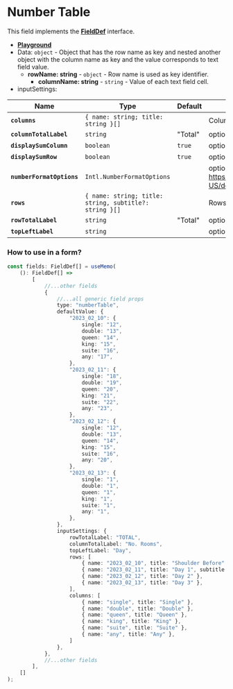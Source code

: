 
<Meta of={stories} />

# Number Table
This field implements the [**FieldDef**](#generic-field-props-fielddef) interface.

- [**Playground**](/?path=/story/formfields-formfieldnumbertable--playground)
- Data: `object` - Object that has the row name as key and nested another object with the column name as key and the value corresponds to text field value.
	* **rowName: string** - `object` - Row name is used as key identifier.
		* **columnName: string** - `string` - Value of each text field cell.
- inputSettings:

| Name | Type | Default | Description |
| ---- | ---- | --------| ----------- |
| **`columns`** | `{ name: string; title: string }[]` | | Columns definition. |
| **`columnTotalLabel`** | `string` | "Total" | optional - Default: "Total". Label shown on the column that displays the totals. |
| **`displaySumColumn`** | `boolean` | `true` | optional - Shows or hides the total sums of each column. |
| **`displaySumRow`** | `boolean` | `true` | optional - Shows or hides the total sums of each row. |
| **`numberFormatOptions`** | `Intl.NumberFormatOptions` | | optional - Configuration options for the formatter, see more at: https://developer.mozilla.org/en-US/docs/Web/JavaScript/Reference/Global_Objects/Intl/NumberFormat/NumberFormat |
| **`rows`** | `{ name: string; title: string, subtitle?: string }[]` | | Rows definition. |
| **`rowTotalLabel`** | `string` | "Total" | optional - Label shown on the total row. |
| **`topLeftLabel`** | `string` | |  optional - Label placed on the top left table corner i.e the first column. |

### How to use in a form?

```ts
const fields: FieldDef[] = useMemo(
	(): FieldDef[] =>
		[
			//...other fields
			{
				//...all generic field props
				type: "numberTable",
				defaultValue: {
					"2023_02_10": {
						single: "12",
						double: "13",
						queen: "14",
						king: "15",
						suite: "16",
						any: "17",
					},
					"2023_02_11": {
						single: "18",
						double: "19",
						queen: "20",
						king: "21",
						suite: "22",
						any: "23",
					},
					"2023_02_12": {
						single: "12",
						double: "13",
						queen: "14",
						king: "15",
						suite: "16",
						any: "20",
					},
					"2023_02_13": {
						single: "1",
						double: "1",
						queen: "1",
						king: "1",
						suite: "1",
						any: "1",
					},
				},
				inputSettings: {
					rowTotalLabel: "TOTAL",
					columnTotalLabel: "No. Rooms",
					topLeftLabel: "Day",
					rows: [
						{ name: "2023_02_10", title: "Shoulder Before" },
						{ name: "2023_02_11", title: "Day 1", subtitle: "February 11" },
						{ name: "2023_02_12", title: "Day 2" },
						{ name: "2023_02_13", title: "Day 3" },
					],
					columns: [
						{ name: "single", title: "Single" },
						{ name: "double", title: "Double" },
						{ name: "queen", title: "Queen" },
						{ name: "king", title: "King" },
						{ name: "suite", title: "Suite" },
						{ name: "any", title: "Any" },
					]
				},
			},
			//...other fields
		],
	[]
);
```
